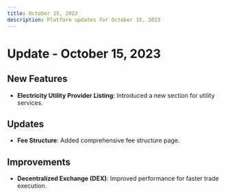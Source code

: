 ```yaml
---
title: October 15, 2023
description: Platform updates for October 15, 2023
---
```



# Update - October 15, 2023

## New Features
- **Electricity Utility Provider Listing**: Introduced a new section for utility services.

## Updates
- **Fee Structure**: Added comprehensive fee structure page.

## Improvements
- **Decentralized Exchange (DEX)**: Improved performance for faster trade execution.